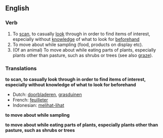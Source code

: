 ==English==

===Verb===
{{en-infl-reg-other-e|brows|e}}

# To [[scan]], to casually [[look]] through in order to find items of interest, especially without [[knowledge]] of what to look for [[beforehand]]
# To move about while sampling (food, products on display etc).
# (Of an animal) To move about while eating parts of plants, especially plants other than pasture, such as shrubs or trees (see also [[graze]]).

===Translations===
'''to scan, to casually look through in order to find items of interest, especially without knowledge of what to look for beforehand'''
*Dutch: [[doorbladeren]], [[grasduinen]]
*French: [[feuilleter]]
*Indonesian: [[lihat|melihat-lihat]]

'''to move about while sampling'''

'''to move about while eating parts of plants, especially plants other than pasture, such as shrubs or trees'''